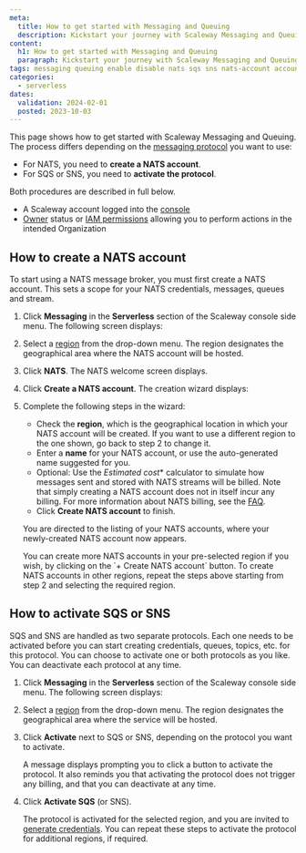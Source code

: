 ```yaml
---
meta:
  title: How to get started with Messaging and Queuing
  description: Kickstart your journey with Scaleway Messaging and Queuing. Learn how to set up, manage, and optimize your NATS, SQS and SNS services effortlessly.
content:
  h1: How to get started with Messaging and Queuing
  paragraph: Kickstart your journey with Scaleway Messaging and Queuing. Learn how to set up, manage, and optimize your NATS, SQS and SNS services effortlessly.
tags: messaging queuing enable disable nats sqs sns nats-account account create 
categories:
  - serverless 
dates:
  validation: 2024-02-01
  posted: 2023-10-03
---
```


This page shows how to get started with Scaleway Messaging and Queuing. The process differs depending on the [messaging protocol](/serverless/messaging/concepts/#messaging-protocol/) you want to use:

- For NATS, you need to **create a NATS account**.
- For SQS or SNS, you need to **activate the protocol**.

Both procedures are described in full below.

<Macro id="requirements" />

- A Scaleway account logged into the [console](https://console.scaleway.com/)
- [Owner](/identity-and-access-management/iam/concepts/#owner/) status or [IAM permissions](/identity-and-access-management/iam/concepts/#permission/) allowing you to perform actions in the intended Organization

## How to create a NATS account

To start using a NATS message broker, you must first create a NATS account. This sets a scope for your NATS credentials, messages, queues and stream.

1. Click **Messaging** in the **Serverless** section of the Scaleway console side menu. The following screen displays:

    <Lightbox src="scaleway-activate-mandq.webp" alt="" />

2. Select a [region](/serverless/messaging/concepts/#region/) from the drop-down menu. The region designates the geographical area where the NATS account will be hosted.

3. Click **NATS**. The NATS welcome screen displays.

4. Click **Create a NATS account**. The creation wizard displays:

    <Lightbox src="scaleway-create-nats-account.webp" alt="" />

5. Complete the following steps in the wizard:

    - Check the **region**, which is the geographical location in which your NATS account will be created. If you want to use a different region to the one shown, go back to step 2 to change it.
    - Enter a **name** for your NATS account, or use the auto-generated name suggested for you.
    - Optional: Use the *Estimated cost** calculator to simulate how messages sent and stored with NATS streams will be billed. Note that simply creating a NATS account does not in itself incur any billing. For more information about NATS billing, see the [FAQ](/faq/messaging-and-queuing/#how-is-messaging-and-queuing-billed/).
    - Click **Create NATS account** to finish.

    You are directed to the listing of your NATS accounts, where your newly-created NATS account now appears.

    <Message type="tip">
    You can create more NATS accounts in your pre-selected region if you wish, by clicking on the `+ Create NATS account` button. To create NATS accounts in other regions, repeat the steps above starting from step 2 and selecting the required region.
    </Message>


## How to activate SQS or SNS

SQS and SNS are handled as two separate protocols. Each one needs to be activated before you can start creating credentials, queues, topics, etc. for this protocol. You can choose to activate one or both protocols as you like. You can deactivate each protocol at any time.

1. Click **Messaging** in the **Serverless** section of the Scaleway console side menu. The following screen displays:

    <Lightbox src="scaleway-activate-mandq.webp" alt="" />

2. Select a [region](/serverless/messaging/concepts/#region/) from the drop-down menu. The region designates the geographical area where the service will be hosted.

3. Click **Activate** next to SQS or SNS, depending on the protocol you want to activate.

    A message displays prompting you to click a button to activate the protocol. It also reminds you that activating the protocol does not trigger any billing, and that you can deactivate at any time.

4. Click **Activate SQS** (or SNS).

    The protocol is activated for the selected region, and you are invited to [generate credentials](/serverless/messaging/how-to/create-credentials/). You can repeat these steps to activate the protocol for additional regions, if required.


